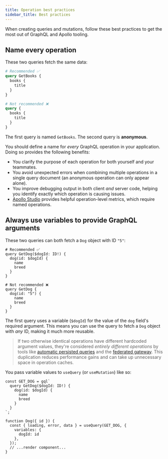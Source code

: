 ```yaml
---
title: Operation best practices
sidebar_title: Best practices
---
```


When creating queries and mutations, follow these best practices to get the most out of GraphQL and Apollo tooling.

## Name every operation

These two queries fetch the same data:

```graphql
# Recommended ✅
query GetBooks {
  books {
    title
  }
}

# Not recommended ❌
query {
  books {
    title
  }
}
```

The first query is named `GetBooks`. The second query is **anonymous**.

You should define a name for _every_ GraphQL operation in your application. Doing so provides the following benefits:

* You clarify the purpose of each operation for both yourself and your teammates.
* You avoid unexpected errors when combining multiple operations in a single query document (an anonymous operation can only appear alone).
* You improve debugging output in both client _and_ server code, helping you identify exactly which operation is causing issues. 
* [Apollo Studio](https://www.apollographql.com/docs/studio/) provides helpful operation-level metrics, which require named operations.

## Always use variables to provide GraphQL arguments

These two queries can both fetch a `Dog` object with ID `"5"`:

```graphql{2-3,10-11}
# Recommended ✅
query GetDog($dogId: ID!) {
  dog(id: $dogId) {
    name
    breed
  }
}

# Not recommended ❌
query GetDog {
  dog(id: "5") {
    name
    breed
  }
}
```

The first query uses a variable (`$dogId`) for the value of the `dog` field's required argument. This means you can use the query to fetch a `Dog` object with _any_ ID, making it much more reusable.

> If two otherwise identical operations have different hardcoded argument values, they're considered _entirely different operations_ by tools like [automatic persisted queries](https://www.apollographql.com/docs/apollo-server/performance/apq/) and the [federated gateway](https://www.apollographql.com/docs/federation/gateway/). This duplication reduces performance gains and can take up unnecessary space in operation caches.

You pass variable values to `useQuery` (or `useMutation`) like so:

```js{11-15}:title=dog.tsx
const GET_DOG = gql`
  query GetDog($dogId: ID!) {
    dog(id: $dogId) {
      name
      breed
    }
  }
`;

function Dog({ id }) {
  const { loading, error, data } = useQuery(GET_DOG, {
    variables: {
      dogId: id
    },
  });
  // ...render component...
}
```
